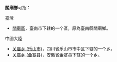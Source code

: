 '''關廟鄉'''可指：
;臺灣
* [[關廟區|關廟區]]，臺南市下辖的一个區，原為臺南縣關廟鄉。

;中國大陸
* [[关庙乡_(乐山市)|关庙乡 (乐山市)]]，四川省乐山市市中区下辖的一个乡。
* [[关庙乡_(金寨县)|关庙乡 (金寨县)]]，安徽省金寨县下辖的一个乡。

{{Disambiguation|Guan|Cat=三字乡名消歧義}}